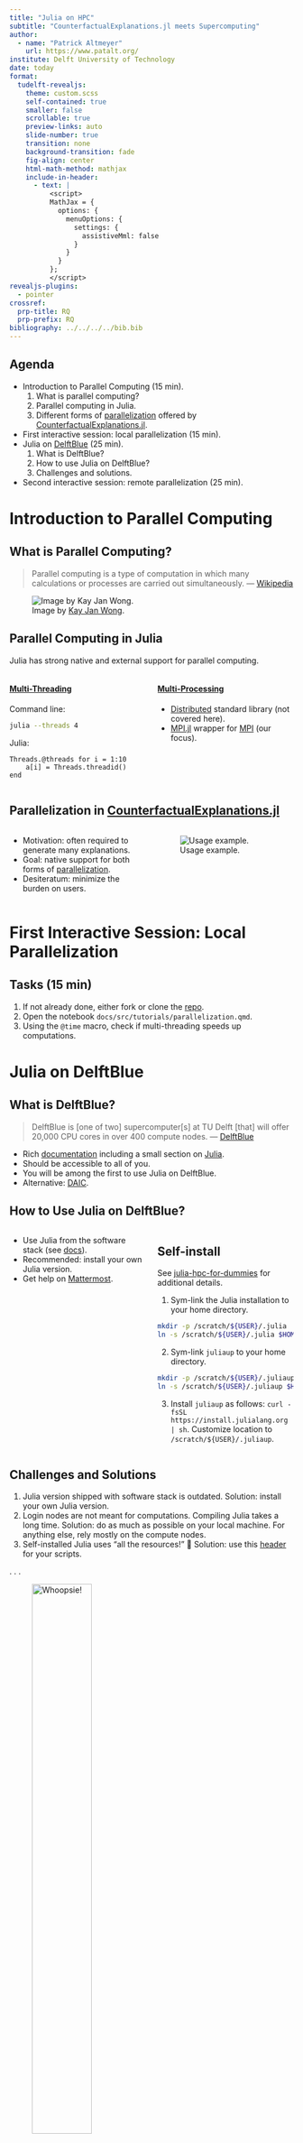 ```yaml
---
title: "Julia on HPC"
subtitle: "CounterfactualExplanations.jl meets Supercomputing"
author: 
  - name: "Patrick Altmeyer"
    url: https://www.patalt.org/
institute: Delft University of Technology
date: today
format: 
  tudelft-revealjs:
    theme: custom.scss
    self-contained: true
    smaller: false
    scrollable: true
    preview-links: auto
    slide-number: true
    transition: none
    background-transition: fade
    fig-align: center
    html-math-method: mathjax
    include-in-header:
      - text: |
          <script>
          MathJax = {
            options: {
              menuOptions: {
                settings: {
                  assistiveMml: false
                }
              }
            }
          };
          </script>
revealjs-plugins:
  - pointer
crossref: 
  prp-title: RQ
  prp-prefix: RQ
bibliography: ../../../../bib.bib
---
```


## Agenda {.smaller}

::: {.incremental}

- Introduction to Parallel Computing (15 min).
  1. What is parallel computing?
  2. Parallel computing in Julia.
  3. Different forms of [parallelization](https://juliatrustworthyai.github.io/CounterfactualExplanations.jl/stable/tutorials/parallelization/) offered by [CounterfactualExplanations.jl](https://github.com/JuliaTrustworthyAI/CounterfactualExplanations.jl).
- First interactive session: local parallelization (15 min).
- Julia on [DelftBlue](https://www.tudelft.nl/dhpc/system) (25 min).
  1. What is DelftBlue?
  2. How to use Julia on DelftBlue?
  3. Challenges and solutions.
- Second interactive session: remote parallelization (25 min).

:::

# Introduction to Parallel Computing

## What is Parallel Computing?

> Parallel computing is a type of computation in which many calculations or processes are carried out simultaneously.
> --- [Wikipedia](https://en.wikipedia.org/wiki/Parallel_computing)

![Image by [Kay Jan Wong](https://towardsdatascience.com/multithreading-and-multiprocessing-in-10-minutes-20d9b3c6a867).](www/parallel.png)

## Parallel Computing in Julia

Julia has strong native and external support for parallel computing.


::::{.columns}::::
:::{.column width='50%'}

#### [Multi-Threading](https://docs.julialang.org/en/v1/manual/multi-threading/#man-multithreading)

Command line:

```.bash
julia --threads 4
```

Julia:

```.julia
Threads.@threads for i = 1:10
    a[i] = Threads.threadid()
end
```

:::

:::{.column width='50%'}

#### [Multi-Processing](https://docs.julialang.org/en/v1/manual/distributed-computing/)

- [Distributed](https://docs.julialang.org/en/v1/stdlib/Distributed/#man-distributed) standard library (not covered here).
- [MPI.jl](https://juliaparallel.org/MPI.jl/latest/) wrapper for [MPI](https://en.wikipedia.org/wiki/Message_Passing_Interface) (our focus).
:::
::::

## Parallelization in [CounterfactualExplanations.jl](https://github.com/JuliaTrustworthyAI/CounterfactualExplanations.jl) 

::::{.columns}::::
:::{.column width='50%'}
::: {.incremental}

- Motivation: often required to generate many explanations. 
- Goal: native support for both forms of [parallelization](https://juliatrustworthyai.github.io/CounterfactualExplanations.jl/stable/tutorials/parallelization/).
- Desiteratum: minimize the burden on users.

:::
:::
:::{.column width='50%'}
![Usage example.](www/usage.png)
:::
::::

# First Interactive Session: Local Parallelization

## Tasks (15 min)

1. If not already done, either fork or clone the [repo](https://github.com/JuliaTrustworthyAI/CounterfactualExplanations.jl).
2. Open the notebook `docs/src/tutorials/parallelization.qmd`.
3. Using the `@time` macro, check if multi-threading speeds up computations.

# Julia on DelftBlue

## What is DelftBlue?

> DelftBlue is [one of two] supercomputer[s] at TU Delft [that] will offer 20,000 CPU cores in over 400 compute nodes.
> --- [DelftBlue](https://www.tudelft.nl/dhpc/system)

- Rich [documentation](https://doc.dhpc.tudelft.nl/delftblue/Accounting-and-shares/) including a small section on [Julia](https://doc.dhpc.tudelft.nl/delftblue/howtos/Julia-with-MPI/).
- Should be accessible to all of you.
- You will be among the first to use Julia on DelftBlue.
- Alternative: [DAIC](https://doc.daic.tudelft.nl/).

## How to Use Julia on DelftBlue? {.smaller}

::::{.columns}::::
:::{.column width='50%'}
::: {.incremental}

- Use Julia from the software stack (see [docs](https://doc.dhpc.tudelft.nl/delftblue/howtos/Julia-with-MPI/)).
- Recommended: install your own Julia version.
- Get help on [Mattermost](https://mattermost.tudelft.nl/dhpc/channels/julia).

:::
:::
:::{.column width='50%'}
::: {.callout-note appearance="minimal"}

## Self-install

See [julia-hpc-for-dummies](https://github.com/pat-alt/julia-hpc-for-dummies#julia-on-delftblue) for additional details.

1. Sym-link the Julia installation to your home directory.

```.bash
mkdir -p /scratch/${USER}/.julia
ln -s /scratch/${USER}/.julia $HOME/.julia
```

2. Sym-link `juliaup` to your home directory.

```.bash
mkdir -p /scratch/${USER}/.juliaup
ln -s /scratch/${USER}/.juliaup $HOME/.juliaup
```

3. Install `juliaup` as follows: `curl -fsSL https://install.julialang.org | sh`. Customize location to `/scratch/${USER}/.juliaup`.

:::
:::
::::

## Challenges and Solutions {.smaller}

::: {.incremental}

1. Julia version shipped with software stack is outdated. Solution: install your own Julia version.
2. Login nodes are not meant for computations. Compiling Julia takes a long time. Solution: do as much as possible on your local machine. For anything else, rely mostly on the compute nodes.
3. Self-installed Julia uses "all the resources!" 🧐 Solution: use this [header](https://github.com/pat-alt/julia-hpc-for-dummies/blob/main/examples/slurm_header.sh) for your scripts. 

:::

. . .

![Whoopsie!](www/whoops.png){width="50%"}

# Second Interactive Session: Remote Parallelization

## Tasks (25 min)

1. Install your own Julia version on DelftBlue.
2. Fork and/or clone the [julia-hpc-for-dummies](https://github.com/pat-alt/julia-hpc-for-dummies) repo.
3. Send a job to DelftBlue.